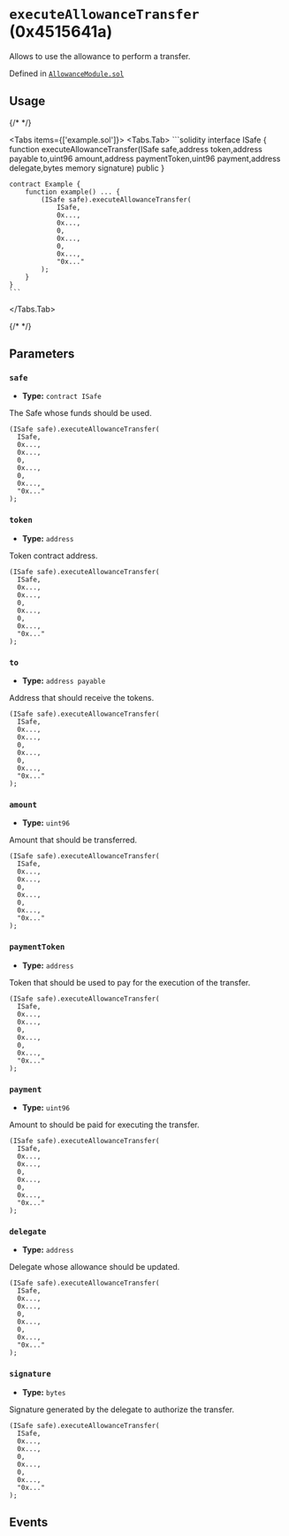 


# `executeAllowanceTransfer` (0x4515641a)



Allows to use the allowance to perform a transfer.




Defined in [`AllowanceModule.sol`](https://github.com/safe-global/safe-modules/tree/allowance/v0.1.1/modules/allowances/contracts/AllowanceModule.sol#L152)


## Usage

{/* <!-- vale off --> */}

<Tabs items={['example.sol']}>
  <Tabs.Tab>
    ```solidity
    interface ISafe {
        function executeAllowanceTransfer(ISafe safe,address token,address payable to,uint96 amount,address paymentToken,uint96 payment,address delegate,bytes memory signature) public
    }

    contract Example {
        function example() ... {
            (ISafe safe).executeAllowanceTransfer(
                ISafe,
                0x...,
                0x...,
                0,
                0x...,
                0,
                0x...,
                "0x..."
            );
        }
    }
    ```
  </Tabs.Tab>
</Tabs>

{/* <!-- vale on --> */}



## Parameters

### `safe`

  - **Type:** `contract ISafe`

  The Safe whose funds should be used.

  ```solidity focus=2
  (ISafe safe).executeAllowanceTransfer(
    ISafe,
    0x...,
    0x...,
    0,
    0x...,
    0,
    0x...,
    "0x..."
  );
  ```


### `token`

  - **Type:** `address`

  Token contract address.

  ```solidity focus=3
  (ISafe safe).executeAllowanceTransfer(
    ISafe,
    0x...,
    0x...,
    0,
    0x...,
    0,
    0x...,
    "0x..."
  );
  ```


### `to`

  - **Type:** `address payable`

  Address that should receive the tokens.

  ```solidity focus=4
  (ISafe safe).executeAllowanceTransfer(
    ISafe,
    0x...,
    0x...,
    0,
    0x...,
    0,
    0x...,
    "0x..."
  );
  ```


### `amount`

  - **Type:** `uint96`

  Amount that should be transferred.

  ```solidity focus=5
  (ISafe safe).executeAllowanceTransfer(
    ISafe,
    0x...,
    0x...,
    0,
    0x...,
    0,
    0x...,
    "0x..."
  );
  ```


### `paymentToken`

  - **Type:** `address`

  Token that should be used to pay for the execution of the transfer.

  ```solidity focus=6
  (ISafe safe).executeAllowanceTransfer(
    ISafe,
    0x...,
    0x...,
    0,
    0x...,
    0,
    0x...,
    "0x..."
  );
  ```


### `payment`

  - **Type:** `uint96`

  Amount to should be paid for executing the transfer.

  ```solidity focus=7
  (ISafe safe).executeAllowanceTransfer(
    ISafe,
    0x...,
    0x...,
    0,
    0x...,
    0,
    0x...,
    "0x..."
  );
  ```


### `delegate`

  - **Type:** `address`

  Delegate whose allowance should be updated.

  ```solidity focus=8
  (ISafe safe).executeAllowanceTransfer(
    ISafe,
    0x...,
    0x...,
    0,
    0x...,
    0,
    0x...,
    "0x..."
  );
  ```


### `signature`

  - **Type:** `bytes`

  Signature generated by the delegate to authorize the transfer.

  ```solidity focus=9
  (ISafe safe).executeAllowanceTransfer(
    ISafe,
    0x...,
    0x...,
    0,
    0x...,
    0,
    0x...,
    "0x..."
  );
  ```




## Events

<PayAllowanceTransfer />
<ExecuteAllowanceTransfer />

